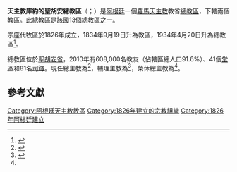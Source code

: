 {{Multiple issues|
{{Refimprove|time=2019-08-07T17:11:55+00:00}}
{{Primarysources|time=2020-06-09T20:42:58+00:00}}
}}
{{NoteTA
|1=zh-hk:亞豐索; zh-tw:亞風;
}}
{{Infobox Roman Catholic diocese
|Roman Catholic Diocese of = 天主教庫約的聖胡安總教區
|Latin name of diocese = Archidioecesis Sancti Ioannis de Cuyo
|border = catholic
|image =[[File:Catedral_de_la_Ciudad_de_San_Juan_(Argentina).jpg|250px]]
|caption = 聖若翰洗者主教座堂
|location = [[阿根廷|阿根廷]]
|territory =[[聖胡安省_(阿根廷)|聖胡安省]]
|population =608,000
|rite = [[羅馬禮|羅馬禮]]
|patron =
|province =
|established = 1826年
|cathedral = 聖若翰洗者主教座堂
|co-cathedral =
|leadership = [[總主教|總主教]]
|website = [http://www.iglesiasanjuancuyo.org.ar 官方網頁]
|pope = {{incumbent pope}}
|metropolitan = {{link-en|喬治·愛德華·洛薩諾|Jorge Eduardo Lozano}}
|coadjutor archbishop =
|auxiliary = {{link-de|嘉祿·瑪利亞·多明格斯 (主教)|Carlos María Domínguez (Bischof)|嘉祿·瑪利亞·多明格斯}}
|emeritus = {{link-en|亞豐索·德爾加多-埃弗斯|Alfonso Delgado Evers|亞豐索·羅赫利奧·德爾加多-埃弗斯}}（榮休總主教）
|map = [[File:Arquidiócesis_de_San_Juan_de_Argentina.svg|250px]]
|map_caption = 總教區管轄圖
}}

'''天主教庫約的聖胡安總教區'''（{{lang-la|Archidioecesis Sancti Ioannis de Cuyo}}；{{lang-es|Arquidiócesis de San Juan de Cuyo}}）是[[阿根廷|阿根廷]]一個[[羅馬天主教|羅馬天主教]]教省[[總教區|總教區]]，下轄兩個教區。此總教區是該國13個總教區之一。

宗座代牧區於1826年成立，1834年9月19日升為教區，1934年4月20日升為總教區<ref>{{cite book |title=ACTA APOSTOLICAE SEDIS |series=II |volume=II |year=1935 |publisher=Typis Polyglottis Vaticanis |pages=257-263 |url=https://www.vatican.va/archive/aas/documents/AAS-27-1935-ocr.pdf |accessdate=2020-04-25 |archiveurl=https://web.archive.org/web/20200425134719/https://www.vatican.va/archive/aas/documents/AAS-27-1935-ocr.pdf |archivedate=2020-04-25 |language=la |dead-url=no }}</ref>。

總教區位於[[聖胡安省_(阿根廷)|聖胡安省]]，2010年有608,000名教友（佔轄區總人口91.6%）、41個[[堂區|堂區]]和81名[[司鐸|司鐸]]。現任總主教為{{link-en|喬治·愛德華·洛薩諾|Jorge Eduardo Lozano}}<ref name="Vatican20170617">{{cite press release |title=Resignations and Appointments, 17.06.2017 |url=https://press.vatican.va/content/salastampa/en/bollettino/pubblico/2017/06/17/170617d.html |publisher=Holy See Press Office |accessdate=2019-08-07 |archiveurl=https://web.archive.org/web/20190807164440/https://press.vatican.va/content/salastampa/en/bollettino/pubblico/2017/06/17/170617d.html |archivedate=2019-08-07 |language=en |date=2017-06-17 |dead-url=no }}</ref>，輔理主教為{{link-de|嘉祿·瑪利亞·多明格斯 (主教)|Carlos María Domínguez (Bischof)|嘉祿·瑪利亞·多明格斯}}<ref>{{cite press release |title=Resignations and Appointments, 22.04.2019 |url=https://press.vatican.va/content/salastampa/en/bollettino/pubblico/2019/04/22/190422b.html |publisher=Holy See Press Office |accessdate=2019-08-07 |archiveurl=https://web.archive.org/web/20190807163322/https://press.vatican.va/content/salastampa/en/bollettino/pubblico/2019/04/22/190422b.html |archivedate=2019-08-07 |language=en |date=2019-04-22 |dead-url=no }}</ref>，榮休總主教為{{link-en|亞豐索·德爾加多-埃弗斯|Alfonso Delgado Evers|亞豐索·羅赫利奧·德爾加多-埃弗斯}}<ref name="Vatican20170617" />。

==參考文獻==
{{reflist}}

{{阿根廷天主教教區}}

{{DEFAULTSORT:San Juan}}
[[Category:阿根廷天主教教區|Category:阿根廷天主教教區]]
[[Category:1826年建立的宗教組織|Category:1826年建立的宗教組織]]
[[Category:1826年阿根廷建立|Category:1826年阿根廷建立]]